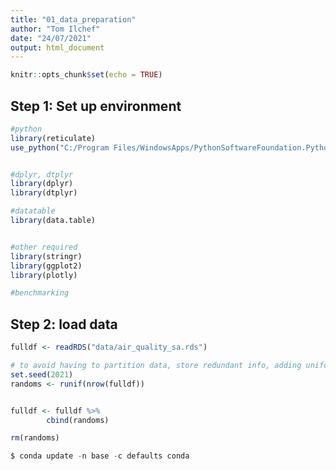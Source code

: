 ```yaml
---
title: "01_data_preparation"
author: "Tom Ilchef"
date: "24/07/2021"
output: html_document
---
```


```r
knitr::opts_chunk$set(echo = TRUE)
```


## Step 1: Set up environment
```r
#python
library(reticulate)
use_python("C:/Program Files/WindowsApps/PythonSoftwareFoundation.Python.3.9_3.9.1776.0_x64__qbz5n2kfra8p0")


#dplyr, dtplyr
library(dplyr)
library(dtplyr)

#datatable
library(data.table)


#other required
library(stringr)
library(ggplot2)
library(plotly)

#benchmarking
```

## Step 2: load data 
```r
fulldf <- readRDS("data/air_quality_sa.rds") 

# to avoid having to partition data, store redundant info, adding uniformly distributed random number
set.seed(2021)
randoms <- runif(nrow(fulldf))


fulldf <- fulldf %>%
        cbind(randoms)

rm(randoms)
```

```python
$ conda update -n base -c defaults conda
```